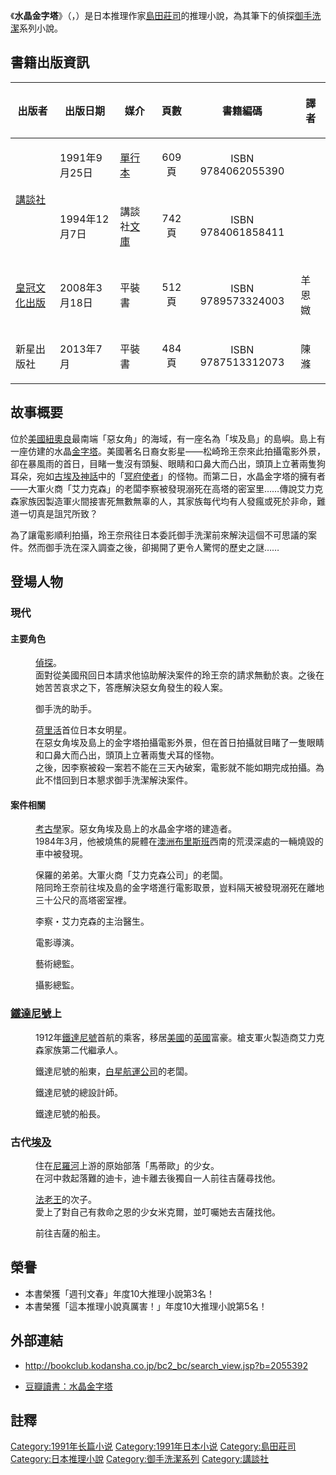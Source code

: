 {{Unreferenced|time=2020-03-07T03:22:04+00:00}}
{{Pathnav|御手洗潔系列|frame=1}}
{{noteTA
|1=zh-hant:艾力克森; zh-hans:阿莱克森;
|2=zh-hant:李察; zh-hans:理查德;
|3=zh-hant:保羅; zh-hans:波尔;
|4=zh-hant:鐵達尼; zh-hans:泰坦尼克;
|5=zh-hant:荷里活; zh-hans:好莱坞;
|6=zh-hant:惡女角; zh-hans:恶女岬
}}
{{Infobox Book
| name          = '''水晶金字塔''' 
| title_orig    = {{lang-ja|水晶のピラミッド}}<br />{{lang-en|The Crystal Pyramid}}
| translator    = 
| image         = Suishō No Piramiddo.jpg   
| image_caption = 《水晶金字塔》台版封面
| author        = [[島田莊司|島田莊司]]   
| illustrator   =    
| cover_artist  =    
| country       = {{JPN}}<br />{{TWN}}<br />{{CHN}}   
| language      = [[日語|日語]]、[[繁體中文|繁體中文]]、[[簡體中文|簡體中文]]   
| series        = [[御手洗潔系列|御手洗潔系列]]   
| subject       =    
| genre         = [[推理小說|推理小說]]   
| publisher     = 
| pub_date      = 
| english_pub_date =    
| media_type    = [[單行本|單行本]]、[[文庫版|文庫版]]、平裝書
| pages         = 
| isbn          = 
| oclc          =    
| preceded_by   =    
| followed_by   =    
}}
{{Japanese|japanese=水晶のピラミッド|kana=すいしょうのピラミッド|romaji=Suishō No Piramiddo}}
{{Ruby notice}}
《'''水晶金字塔'''》（{{lang-ja|水晶のピラミッド}}，{{lang-en|The Crystal Pyramid}}）是日本推理作家[[島田莊司|島田莊司]]的推理小說，為其筆下的偵探[[御手洗潔|御手洗潔]]系列小說。

== 書籍出版資訊 ==
{|style="width: 65%"
|-
! 出版者 !! 出版日期 !! 媒介 !! 頁數 !! 書籍編碼 !! 譯者
|-
| rowspan="2"|{{flagicon|Japan}} [[講談社|講談社]] || 1991年9月25日 || [[單行本|單行本]] || align="center"|609頁 || align="center"|ISBN 9784062055390 ||
|-
| 1994年12月7日 || 講談社[[文庫|文庫]] || align="center"|742頁 || align="center"|ISBN 9784061858411 ||
|-
| {{flagicon|Taiwan}} [[皇冠文化出版有限公司|皇冠文化出版]] || 2008年3月18日 || 平裝書 || align="center"|512頁 || align="center"|ISBN 9789573324003 || 羊恩媺
|-
| {{flagicon|China}} 新星出版社 || 2013年7月 || 平裝書 || align="center"|484頁 || align="center"|ISBN 9787513312073 || 陳滌
|}

== 故事概要 ==
位於[[美國|美國]][[紐奧良|紐奧良]]最南端「惡女角」的海域，有一座名為「埃及島」的島嶼。島上有一座仿建的水晶[[金字塔|金字塔]]。美國著名日裔女影星——松崎玲王奈來此拍攝電影外景，卻在暴風雨的首日，目睹一隻沒有頭髮、眼睛和口鼻大而凸出，頭頂上立著兩隻狗耳朵，宛如[[埃及神話|古埃及神話]]中的「[[阿努比斯|冥府使者]]」的怪物。而第二日，水晶金字塔的擁有者——大軍火商「艾力克森」的老闆李察被發現溺死在高塔的密室里……傳說艾力克森家族因製造軍火間接害死無數無辜的人，其家族每代均有人發瘋或死於非命，難道一切真是詛咒所致？

為了讓電影順利拍攝，玲王奈飛往日本委託御手洗潔前來解決這個不可思議的案件。然而御手洗在深入調查之後，卻揭開了更令人驚愕的歷史之謎……

== 登場人物 ==
=== 現代 ===
==== 主要角色 ====
; {{nihongo|[[御手洗潔|御手洗 潔]]|{{ruby|御手洗|みたらい}} {{ruby|潔|きよし}}|Mitarai Kiyoshi}}
: [[偵探|偵探]]。
: 面對從美國飛回日本請求他協助解決案件的玲王奈的請求無動於衷。之後在她苦苦哀求之下，答應解決惡女角發生的殺人案。

; {{nihongo|[[石岡和己|石岡 和己]]|{{ruby|石岡|いしおか}} {{ruby|和己|かずみ}}|Ishioka Kazumi}}
: 御手洗的助手。

; {{nihongo|[[松崎玲王奈|松崎 玲王奈]]|{{ruby|松崎|まつざき}} レオナ|Matsuzaki Leona}}
: [[荷里活|荷里活]]首位日本女明星。
: 在惡女角埃及島上的金字塔拍攝電影外景，但在首日拍攝就目睹了一隻眼睛和口鼻大而凸出，頭頂上立著兩隻犬耳的怪物。
: 之後，因李察被殺一案若不能在三天內破案，電影就不能如期完成拍攝。為此不惜回到日本懇求御手洗潔解決案件。

==== 案件相關 ====
<!-- http://ameblo.jp/handledroughly/entry-11284519058.html -->
; {{nihongo|保羅·艾力克森|ポール·アレクスン|Paul Alexon}}
: [[考古學|考古學]]家。惡女角埃及島上的水晶金字塔的建造者。
: 1984年3月，他被燒焦的屍體在[[澳洲|澳洲]][[布里斯班|布里斯班]]西南的荒漠深處的一輛燒毀的車中被發現。

; {{nihongo|李察·艾力克森|リチャード·アレクスン|Richard Alexon}}
: 保羅的弟弟。大軍火商「艾力克森公司」的老闆。
: 陪同玲王奈前往埃及島的金字塔進行電影取景，豈料隔天被發現溺死在離地三十公尺的高塔密室裡。

; {{nihongo|提莫西·特雷尼|ティモシー·ディレイニー|Timothy Delany}}
: 李察・艾力克森的主治醫生。

; {{nihongo|艾維·特芙拉|エルヴィン·トフラー|Elvin Toffler}}
: 電影導演。

; {{nihongo|埃里克·貝爾納|エリック·ベルナール|Eric Bellnarl}}
: 藝術總監。

; {{nihongo|布萊恩·惠特尼|ブライアン·ホイットニー|Brian Whitney}}
: 攝影總監。

=== [[鐵達尼號|鐵達尼號]]上 ===
; {{nihongo|羅伯特·艾力克森|ロバート·アレクスン|Robert Alexon}}
: 1912年[[鐵達尼號|鐵達尼號]]首航的乘客，移居[[美國|美國]]的[[英國|英國]]富豪。槍支軍火製造商艾力克森家族第二代繼承人。

; {{nihongo|[[布魯斯·伊斯梅|布魯斯·伊斯梅]]|J·ブルース·イスメイ|J Bruce Ismay}}
: 鐵達尼號的船東，[[白星航運公司|白星航運公司]]的老闆。

; {{nihongo|[[托馬斯·安德魯斯|托馬斯·安德魯斯]]|トーマス·アンドルーズ|Thomas Andrews}}
: 鐵達尼號的總設計師。

; {{nihongo|[[愛德華·約翰·史密斯|愛德華·J·史密斯]]|エドワード·J·スミス|Edward J Smith}}
: 鐵達尼號的船長。

=== 古代[[埃及|埃及]] ===
; {{nihongo|米克爾|ミクル}}
: 住在[[尼羅河|尼羅河]]上游的原始部落「馬蒂歐」的少女。
: 在河中救起落難的迪卡，迪卡離去後獨自一人前往吉薩尋找他。

; {{nihongo|迪卡|ディッカ}}
: [[法老王|法老王]]的次子。
: 愛上了對自己有救命之恩的少女米克爾，並叮囑她去吉薩找他。

; {{nihongo|卡玛尔|カマル}}
: 前往吉薩的船主。

== 榮譽 ==
* 本書榮獲「週刊文春」年度10大推理小說第3名！
* 本書榮獲「這本推理小說真厲害！」年度10大推理小說第5名！

== 外部連結 ==
* {{ja}}http://bookclub.kodansha.co.jp/bc2_bc/search_view.jsp?b=2055392 {{Wayback|url=http://bookclub.kodansha.co.jp/bc2_bc/search_view.jsp?b=2055392 |date=20140201181057 }}
* {{zh-cn}}[http://book.douban.com/subject/3001304/ 豆瓣讀書：水晶金字塔] {{Wayback|url=http://book.douban.com/subject/3001304/ |date=20140202210013 }}

== 註釋 ==
<small>{{reflist}}</small>

{{島田莊司}}
{{DEFAULTSORT:Suisho no Pyramid}}
[[Category:1991年长篇小说|Category:1991年长篇小说]]
[[Category:1991年日本小说|Category:1991年日本小说]]
[[Category:島田莊司|Category:島田莊司]]
[[Category:日本推理小說|Category:日本推理小說]]
[[Category:御手洗潔系列|Category:御手洗潔系列]]
[[Category:講談社|Category:講談社]]